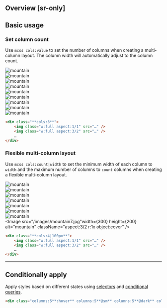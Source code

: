 ## Overview [sr-only]
<Overview/>

## Basic usage
### Set column count
Use `mcss cols:value` to set the number of columns when creating a multi-column layout. The column width will automatically adjust to the column count.
<Demo className="py:0!">
    <div className="gap:8x cols:3@sm cols:1 w:full break-inside:avoid_:where(div)">
        <div className="bg-stripe-pink pt:32">
            <Image src="/images/mountain4.jpg" width={300} height={200} alt="mountain" className="aspect:3/2 r:1x object:cover" />
        </div>
        <div className="bg-stripe-pink pt:16">
            <Image src="/images/mountain7.jpg" width={200} height={200} alt="mountain" className="aspect:1/1 r:1x object:cover" />
        </div>
        <div className="bg-stripe-pink pt:16 pb:32">
            <Image src="/images/mountain19.jpg" width={300} height={200} alt="mountain" className="aspect:3/2 r:1x object:cover" />
        </div>
        <div className="bg-stripe-pink pt:32">
            <Image src="/images/mountain14.jpg" width={200} height={200} alt="mountain" className="aspect:1/1 r:1x object:cover" />
        </div>
        <div className="bg-stripe-pink pt:16">
            <Image src="/images/mountain15.jpg" width={300} height={200} alt="mountain" className="aspect:3/2 r:1x object:cover" />
        </div>
        <div className="bg-stripe-pink pt:16 pb:32">
            <Image src="/images/mountain16.jpg" width={300} height={200} alt="mountain" className="aspect:3/2 r:1x object:cover" />
        </div>
        <div className="bg-stripe-pink pt:32">
            <Image src="/images/mountain17.jpg" width={300} height={200} alt="mountain" className="aspect:3/2 r:1x object:cover" />
        </div>
        <div className="bg-stripe-pink pt:16">
            <Image src="/images/mountain18.jpg" width={300} height={200} alt="mountain" className="aspect:3/2 r:1x object:cover" />
        </div>
        <div className="bg-stripe-pink pt:16 pb:32">
            <Image src="/images/mountain20.jpg" width={200} height={200} alt="mountain" className="aspect:1/1 r:1x object:cover" />
        </div>
    </div>
</Demo>
```html
<div class="**cols:3**">
    <img class="w:full aspect:1/1" src="…" />
    <img class="w:full aspect:3/2" src="…" />
    …
</div>
```

### Flexible multi-column layout
Use `mcss cols:count|width` to set the minimum width of each column to `width` and the maximum number of columns to `count` columns when creating a flexible multi-column layout.
<Demo className="py:0!">
    <div className="gap:8x cols:4|100px@sm cols:1 w:full break-inside:avoid_:where(div)">
        <div className="bg-stripe-pink pt:32">
            <Image src="/images/mountain20.jpg" width={300} height={200} alt="mountain" className="aspect:3/2 r:1x object:cover" />
        </div>
        <div className="bg-stripe-pink pt:16 pb:32">
            <Image src="/images/mountain14.jpg" width={200} height={200} alt="mountain" className="aspect:1/1 r:1x object:cover" />
        </div>
        <div className="bg-stripe-pink pt:32">
            <Image src="/images/mountain15.jpg" width={200} height={200} alt="mountain" className="aspect:1/1 r:1x object:cover" />
        </div>
        <div className="bg-stripe-pink pt:16 pb:32">
            <Image src="/images/mountain16.jpg" width={300} height={200} alt="mountain" className="aspect:3/2 r:1x object:cover" />
        </div>
        <div className="bg-stripe-pink pt:32">
            <Image src="/images/mountain18.jpg" width={300} height={200} alt="mountain" className="aspect:3/2 r:1x object:cover" />
        </div>
        <div className="bg-stripe-pink pt:16 pb:32">
            <Image src="/images/mountain17.jpg" width={200} height={200} alt="mountain" className="aspect:1/1 r:1x object:cover" />
        </div>
        <div className="bg-stripe-pink pt:32">
            <Image src="/images/mountain19.jpg" width={200} height={200} alt="mountain" className="aspect:1/1 r:1x object:cover" />
        </div>
        <div className="bg-stripe-pink pt:16 pb:32">
            <Image src="/images/mountain7.jpg"width={300} height={200} alt="mountain" className="aspect:3/2 r:1x object:cover" />
        </div>
    </div>
</Demo>
```html
<div class="**cols:4|100px**">
    <img class="w:full aspect:1/1" src="…" />
    <img class="w:full aspect:3/2" src="…" />
    …
</div>
```

---

## Conditionally apply
Apply styles based on different states using [selectors](/docs/state-selectors) and [conditional queries](/docs/conditional-queries).
```html
<div class="columns:5**:hover** columns:5**@sm** columns:5**@dark** columns:5**@print**">…</div>
```

